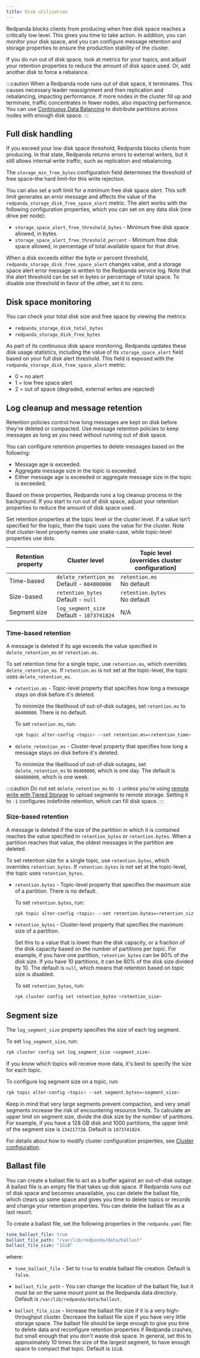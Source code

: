 ```yaml
---
title: Disk utilization
---
```


<head>
    <meta name="title" content="Disk utilization | Redpanda Docs"/>
    <meta name="description" content="If you exceed the low disk space threshold, Redpanda blocks writes to the local node from Kafka producers."/>
</head>

Redpanda blocks clients from producing when free disk space reaches a critically low level. This gives you time to take action. In addition, you can monitor your disk space, and you can configure message retention and storage properties to ensure the production stability of the cluster. 

If you do run out of disk space, look at metrics for your topics, and adjust your retention properties to reduce the amount of disk space used. Or, add another disk to force a rebalance.

:::caution
When a Redpanda node runs out of disk space, it terminates. This causes necessary leader reassignment and then replication and rebalancing, impacting performance. If more nodes in the cluster fill up and terminate, traffic concentrates in fewer nodes, also impacting performance. You can use [Continuous Data Balancing](/docs/core/cluster-administration/continuous-cluster-balancing) to distribute partitions across nodes with enough disk space.
:::

## Full disk handling

If you exceed your low disk space threshold, Redpanda blocks clients from producing. In that state, Redpanda returns errors to external writers, but it still allows internal write traffic, such as replication and rebalancing. 

The `storage_min_free_bytes` configuration field determines the threshold of free space–the hard limit–for this write rejection. 

You can also set a soft limit for a minimum free disk space _alert_. This soft limit generates an error message and affects the value of the `redpanda_storage_disk_free_space_alert` metric. The alert works with the following configuration properties, which you can set on any data disk (one drive per node):

* `storage_space_alert_free_threshold_bytes` - Minimum free disk space allowed, in bytes.
* `storage_space_alert_free_threshold_percent` - Minimum free disk space allowed, in percentage of total available space for that drive.

When a disk exceeds either the byte or percent threshold, `redpanda_storage_disk_free_space_alert` changes value, and a storage space alert error message is written to the Redpanda service log. Note that the alert threshold can be set in bytes or percentage of total space. To disable one threshold in favor of the other, set it to zero. 

## Disk space monitoring

You can check your total disk size and free space by viewing the metrics: 
* `redpanda_storage_disk_total_bytes`
* `redpanda_storage_disk_free_bytes`

As part of its continuous disk space monitoring, Redpanda updates these disk usage statistics, including the value of its `storage_space_alert` field based on your full disk alert threshold. This field is exposed with the `redpanda_storage_disk_free_space_alert` metric:  
* 0 = no alert
* 1 = low free space alert
* 2 = out of space (degraded, external writes are rejected)

## Log cleanup and message retention

Retention policies control how long messages are kept on disk before they're deleted or compacted. Use message retention policies to keep messages as long as you need without running out of disk space. 

You can configure retention properties to delete messages based on the following:

* Message age is exceeded.
* Aggregate message size in the topic is exceeded.
* Either message age is exceeded or aggregate message size in the topic is exceeded.

Based on these properties, Redpanda runs a log cleanup process in the background. If you start to run out of disk space, adjust your retention properties to reduce the amount of disk space used.

Set retention properties at the topic level or the cluster level. If a value isn't specified for the topic, then the topic uses the value for the cluster. Note that cluster-level property names use snake-case, while topic-level properties use dots.

| Retention property | Cluster level | Topic level <br /> (overrides cluster configuration) |
| ---               | ---                                                |  ---                                 |
| Time-based        | `delete_retention_ms` <br /> Default - `604800000` | `retention.ms` <br /> No default     |
| Size-based        | `retention_bytes`  <br /> Default - `null`         | `retention.bytes`  <br /> No default |
| Segment size      | `log_segment_size`  <br /> Default - `1073741824`  | N/A                                  |

### Time-based retention

A message is deleted if its age exceeds the value specified in `delete_retention_ms` or `retention.ms`. 

To set retention time for a single topic, use `retention.ms`, which overrides `delete_retention_ms`. If `retention.ms` is not set at the topic-level, the topic uses `delete_retention_ms`.

* `retention.ms` - Topic-level property that specifies how long a message stays on disk before it's deleted. 
  
  To minimize the likelihood of out-of-disk outages, set `retention.ms` to `86400000`. There is no default.
  
  To set `retention.ms`, run: 

  ```bash
  rpk topic alter-config <topic> --set retention.ms=<retention_time>
  ```
  
* `delete_retention_ms` - Cluster-level property that specifies how long a message stays on disk before it's deleted. 
  
  To minimize the likelihood of out-of-disk outages, set `delete_retention_ms` to `86400000`, which is one day. The default is `604800000`, which is one week.

:::caution 
Do not set `delete_retention_ms` to `-1` unless you're using <a href="https://docs.redpanda.com/docs/core/data-management/tiered-storage#remote-write" target="_self">remote write with Tiered Storage</a> to upload segments to remote storage. Setting it to `-1` configures indefinite retention, which can fill disk space. 
:::

### Size-based retention

A message is deleted if the size of the partition in which it is contained reaches the value specified in `retention_bytes` or `retention.bytes`. When a partition reaches that value, the oldest messages in the partition are deleted.

To set retention size for a single topic, use `retention.bytes`, which overrides `retention_bytes`. If `retention.bytes` is not set at the topic-level, the topic uses `retention_bytes`.

* `retention.bytes` - Topic-level property that specifies the maximum size of a partition. There is no default. 

  To set `retention.bytes`, run:

  ```bash
  rpk topic alter-config <topic> --set retention.bytes=<retention_size>
  ```
  
* `retention_bytes` - Cluster-level property that specifies the maximum size of a partition. 

  Set this to a value that is lower than the disk capacity, or a fraction of the disk capacity based on the number of partitions per topic. For example, if you have one partition, `retention_bytes` can be 80% of the disk size. If you have 10 partitions, it can be 80% of the disk size divided by 10. The default is `null`, which means that retention based on topic size is disabled.
  
  To set `retention_bytes`, run:
  
  ```bash
  rpk cluster config set retention_bytes <retention_size>
  ```

## Segment size

The `log_segment_size` property specifies the size of each log segment.

To set `log_segment_size`, run:

```bash
rpk cluster config set log_segment_size <segment_size>
```

If you know which topics will receive more data, it's best to specify the size for each topic. 

To configure log segment size on a topic, run: 

```bash
rpk topic alter-config <topic> --set segment.bytes=<segment_size>
```

Keep in mind that very large segments prevent compaction, and very small segments increase the risk of encountering resource limits. To calculate an upper limit on segment size, divide the disk size by the number of partitions. For example, if you have a 128 GB disk and 1000 partitions, the upper limit of the segment size is `134217728`. Default is `1073741824`. 

For details about how to modify cluster configuration properties, see [Cluster configuration](/docs/core/cluster-administration/cluster-property-configuration). 

## Ballast file

You can create a ballast file to act as a buffer against an out-of-disk outage. A ballast file is an empty file that takes up disk space. If Redpanda runs out of disk space and becomes unavailable, you can delete the ballast file, which clears up some space and gives you time to delete topics or records and change your retention properties. You can delete the ballast file as a last resort.

To create a ballast file, set the following properties in the `redpanda.yaml` file: 

```yaml
tune_ballast_file: true
ballast_file_path: "/var/lib/redpanda/data/ballast"
ballast_file_size: "1GiB"
```

where: 
* `tune_ballast_file` - Set to `true` to enable ballast file creation. Default is `false`. 

* `ballast_file_path` - You can change the location of the ballast file, but it must be on the same mount point as the Redpanda data directory. Default is `/var/lib/redpanda/data/ballast`.

* `ballast_file_size` - Increase the ballast file size if it is a very high-throughput cluster. Decrease the ballast file size if you have very little storage space. The ballast file should be large enough to give you time to delete data and reconfigure retention properties if Redpanda crashes, but small enough that you don't waste disk space. In general, set this to approximately 10 times the size of the largest segment, to have enough space to compact that topic. Default is `1GiB`.